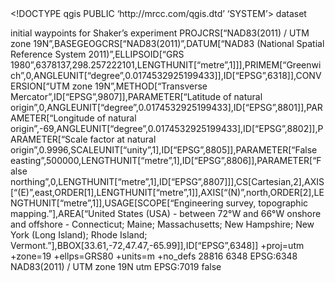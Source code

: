 <!DOCTYPE qgis PUBLIC 'http://mrcc.com/qgis.dtd' 'SYSTEM'>
<qgis version="3.38.3-Grenoble">
  <identifier></identifier>
  <parentidentifier></parentidentifier>
  <language></language>
  <type>dataset</type>
  <title></title>
  <abstract>initial waypoints for Shaker's experiment</abstract>
  <links/>
  <dates/>
  <fees></fees>
  <encoding></encoding>
  <crs>
    <spatialrefsys nativeFormat="Wkt">
      <wkt>PROJCRS["NAD83(2011) / UTM zone 19N",BASEGEOGCRS["NAD83(2011)",DATUM["NAD83 (National Spatial Reference System 2011)",ELLIPSOID["GRS 1980",6378137,298.257222101,LENGTHUNIT["metre",1]]],PRIMEM["Greenwich",0,ANGLEUNIT["degree",0.0174532925199433]],ID["EPSG",6318]],CONVERSION["UTM zone 19N",METHOD["Transverse Mercator",ID["EPSG",9807]],PARAMETER["Latitude of natural origin",0,ANGLEUNIT["degree",0.0174532925199433],ID["EPSG",8801]],PARAMETER["Longitude of natural origin",-69,ANGLEUNIT["degree",0.0174532925199433],ID["EPSG",8802]],PARAMETER["Scale factor at natural origin",0.9996,SCALEUNIT["unity",1],ID["EPSG",8805]],PARAMETER["False easting",500000,LENGTHUNIT["metre",1],ID["EPSG",8806]],PARAMETER["False northing",0,LENGTHUNIT["metre",1],ID["EPSG",8807]]],CS[Cartesian,2],AXIS["(E)",east,ORDER[1],LENGTHUNIT["metre",1]],AXIS["(N)",north,ORDER[2],LENGTHUNIT["metre",1]],USAGE[SCOPE["Engineering survey, topographic mapping."],AREA["United States (USA) - between 72°W and 66°W onshore and offshore - Connecticut; Maine; Massachusetts; New Hampshire; New York (Long Island); Rhode Island; Vermont."],BBOX[33.61,-72,47.47,-65.99]],ID["EPSG",6348]]</wkt>
      <proj4>+proj=utm +zone=19 +ellps=GRS80 +units=m +no_defs</proj4>
      <srsid>28816</srsid>
      <srid>6348</srid>
      <authid>EPSG:6348</authid>
      <description>NAD83(2011) / UTM zone 19N</description>
      <projectionacronym>utm</projectionacronym>
      <ellipsoidacronym>EPSG:7019</ellipsoidacronym>
      <geographicflag>false</geographicflag>
    </spatialrefsys>
  </crs>
  <extent/>
</qgis>
